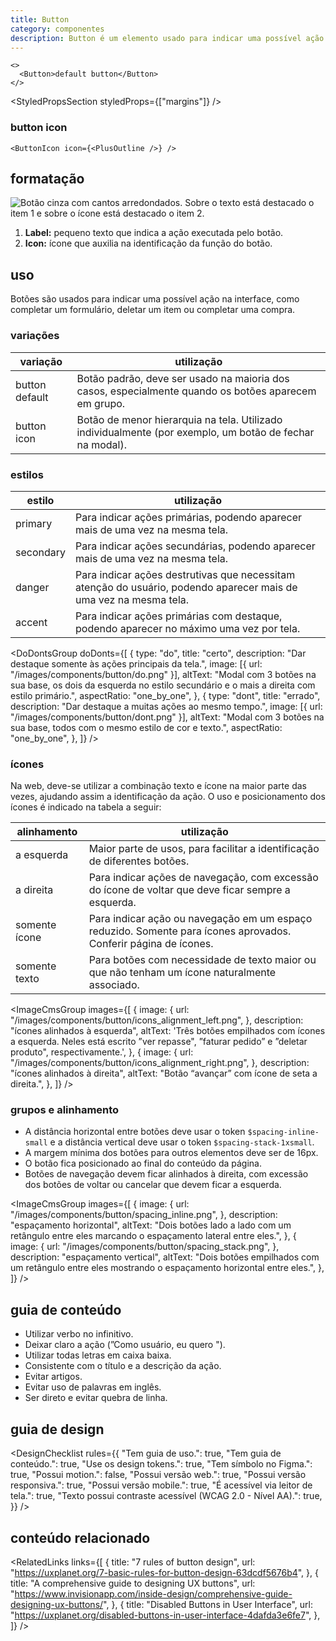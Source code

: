 ```yaml
---
title: Button
category: componentes
description: Button é um elemento usado para indicar uma possível ação na interface.
---
```


```tsx hasPropSwitcher hasPropsTable
<>
  <Button>default button</Button>
</>
```

<StyledPropsSection styledProps={["margins"]} />

### button icon

```tsx name="ButtonIcon" hasPropsTable hasHeading={false}
<ButtonIcon icon={<PlusOutline />} />
```

## formatação

![Botão cinza com cantos arredondados. Sobre o texto está destacado o item 1 e
sobre o ícone está destacado o item 2.](/images/components/button/formatting.png)

1. **Label:** pequeno texto que indica a ação executada pelo botão.
2. **Icon:** ícone que auxilia na identificação da função do botão.

## uso

Botões são usados para indicar uma possível ação na interface, como completar um
formulário, deletar um item ou completar uma compra.

### variações

| variação       | utilização                                                                                               |
| -------------- | -------------------------------------------------------------------------------------------------------- |
| button default | Botão padrão, deve ser usado na maioria dos casos, especialmente quando os botões aparecem em grupo.     |
| button icon    | Botão de menor hierarquia na tela. Utilizado individualmente (por exemplo, um botão de fechar na modal). |

### estilos

| estilo    | utilização                                                                                                        |
| --------- | ----------------------------------------------------------------------------------------------------------------- |
| primary   | Para indicar ações primárias, podendo aparecer mais de uma vez na mesma tela.                                     |
| secondary | Para indicar ações secundárias, podendo aparecer mais de uma vez na mesma tela.                                   |
| danger    | Para indicar ações destrutivas que necessitam atenção do usuário, podendo aparecer mais de uma vez na mesma tela. |
| accent    | Para indicar ações primárias com destaque, podendo aparecer no máximo uma vez por tela.                           |

<DoDontsGroup
  doDonts={[
    {
      type: "do",
      title: "certo",
      description: "Dar destaque somente às ações principais da tela.",
      image: [{ url: "/images/components/button/do.png" }],
      altText:
        "Modal com 3 botões na sua base, os dois da esquerda no estilo secundário e o mais a direita com estilo primário.",
      aspectRatio: "one_by_one",
    },
    {
      type: "dont",
      title: "errado",
      description: "Dar destaque a muitas ações ao mesmo tempo.",
      image: [{ url: "/images/components/button/dont.png" }],
      altText:
        "Modal com 3 botões na sua base, todos com o mesmo estilo de cor e texto.",
      aspectRatio: "one_by_one",
    },
  ]}
/>

### ícones

Na web, deve-se utilizar a combinação texto e ícone na maior parte das vezes,
ajudando assim a identificação da ação. O uso e posicionamento dos ícones é
indicado na tabela a seguir:

| alinhamento   | utilização                                                                                                      |
| ------------- | --------------------------------------------------------------------------------------------------------------- |
| a esquerda    | Maior parte de usos, para facilitar a identificação de diferentes botões.                                       |
| a direita     | Para indicar ações de navegação, com excessão do ícone de voltar que deve ficar sempre a esquerda.              |
| somente ícone | Para indicar ação ou navegação em um espaço reduzido. Somente para ícones aprovados. Conferir página de ícones. |
| somente texto | Para botões com necessidade de texto maior ou que não tenham um ícone naturalmente associado.                   |

<ImageCmsGroup
  images={[
    {
      image: {
        url: "/images/components/button/icons_alignment_left.png",
      },
      description: "ícones alinhados à esquerda",
      altText:
        'Três botões empilhados com ícones a esquerda. Neles está escrito ”ver repasse", ”faturar pedido” e ”deletar produto", respectivamente.',
    },
    {
      image: {
        url: "/images/components/button/icons_alignment_right.png",
      },
      description: "ícones alinhados à direita",
      altText: "Botão “avançar” com ícone de seta a direita.",
    },
  ]}
/>

### grupos e alinhamento

- A distância horizontal entre botões deve usar o token `$spacing-inline-small` e a distância vertical deve usar o token `$spacing-stack-1xsmall`.
- A margem mínima dos botões para outros elementos deve ser de 16px.
- O botão fica posicionado ao final do conteúdo da página.
- Botões de navegação devem ficar alinhados à direita, com excessão dos botões de voltar ou cancelar que devem ficar a esquerda.

<ImageCmsGroup
  images={[
    {
      image: {
        url: "/images/components/button/spacing_inline.png",
      },
      description: "espaçamento horizontal",
      altText:
        "Dois botões lado a lado com um retângulo entre eles marcando o espaçamento lateral entre eles.",
    },
    {
      image: {
        url: "/images/components/button/spacing_stack.png",
      },
      description: "espaçamento vertical",
      altText:
        "Dois botões empilhados com um retângulo  entre eles mostrando o espaçamento horizontal entre eles.",
    },
  ]}
/>

## guia de conteúdo

- Utilizar verbo no infinitivo.
- Deixar claro a ação (”Como usuário, eu quero ").
- Utilizar todas letras em caixa baixa.
- Consistente com o título e a descrição da ação.
- Evitar artigos.
- Evitar uso de palavras em inglês.
- Ser direto e evitar quebra de linha.

## guia de design

<DesignChecklist
  rules={{
    "Tem guia de uso.": true,
    "Tem guia de conteúdo.": true,
    "Use os design tokens.": true,
    "Tem símbolo no Figma.": true,
    "Possui motion.": false,
    "Possui versão web.": true,
    "Possui versão responsiva.": true,
    "Possui versão mobile.": true,
    "É acessível via leitor de tela.": true,
    "Texto possui contraste acessível (WCAG 2.0 - Nível AA).": true,
  }}
/>

## conteúdo relacionado

<RelatedLinks
  links={[
    {
      title: "7 rules of button design",
      url: "https://uxplanet.org/7-basic-rules-for-button-design-63dcdf5676b4",
    },
    {
      title: "A comprehensive guide to designing UX buttons",
      url: "https://www.invisionapp.com/inside-design/comprehensive-guide-designing-ux-buttons/",
    },
    {
      title: "Disabled Buttons in User Interface",
      url: "https://uxplanet.org/disabled-buttons-in-user-interface-4dafda3e6fe7",
    },
  ]}
/>
